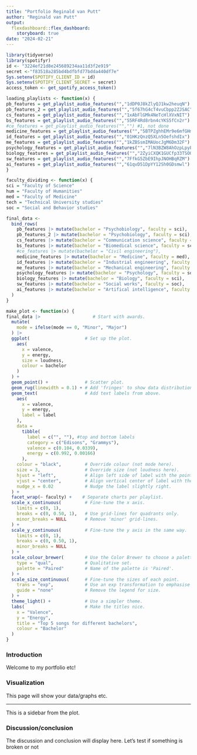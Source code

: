 ```yaml
---
title: "Portfolio Reginald van Putt"
author: "Reginald van Putt"
output: 
  flexdashboard::flex_dashboard:
    storyboard: true
date: "2024-02-21"
---
```

```r
library(tidyverse)
library(spotifyr)
id <- "3224ef21d8e245689234aa11d3f2e919"
secret <-"f83518a285bd4bdfbfd77bdda440df7e"
Sys.setenv(SPOTIFY_CLIENT_ID = id)
Sys.setenv(SPOTIFY_CLIENT_SECRET = secret)
access_token <- get_spotify_access_token()
```

```r
loading_playlists <- function(x) {
pb_features = get_playlist_audio_features("","1dDP0J8kZlyQJ1kw2heuqN") #1
pb_features_2 = get_playlist_audio_features("","5f67hG4cT4vuCbpp2ZJSAC") #2
cs_features = get_playlist_audio_features("","1xAbFlGMk4NeTcHlXVxNIT") #1
bs_features = get_playlist_audio_features("","55RF4Rd8rbn4cYKS5fCn2r") #1
#ce_features = get_playlist_audio_features("","") #1, not done
medicine_features = get_playlist_audio_features("","5BTPZghhEMr9e6mfGHmv0A") #1
id_features = get_playlist_audio_features("","01HKzQnzQ5XLn5OefshdIx") #1
me_features = get_playlist_audio_features("","1kZBSsmIMAUocJgM6Dm32F") #1
psychology_features = get_playlist_audio_features("","7lN3BZW8AhOzpLpyPY5FqA") #1
biology_features = get_playlist_audio_features("","2ZyiCXQK1GUCfp33TSOQO6") #1
sw_features = get_playlist_audio_features("","7FfkG5ZbE9IhpJNOHBqRZM") #1
ai_features = get_playlist_audio_features("","61qvD51DpYY12Sh0GDsmwl") #1
}

```

```r
faculty_dividing <- function(x) {
sci = "Faculty of Science"
hum = "Faculty of Humanities"
med = "Faculty of Medicine"
tech = "Technical University studies"
soc = "Social and Behavior studies"

final_data <-
  bind_rows(
    pb_features |> mutate(bachelor = "Psychobiology", faculty = sci),
    pb_features_2 |> mutate(bachelor = "Psychobiology", faculty = sci),
    cs_features |> mutate(bachelor = "Communication science", faculty = soc),
    bs_features |> mutate(bachelor = "Biomedical science", faculty = sci),
    #ce_features |> mutate(bachelor = "Civil engineering"),
    medicine_features |> mutate(bachelor = "Medicine", faculty = med),
    id_features |> mutate(bachelor = "Industrial engineering", faculty = tech),
    me_features |> mutate(bachelor = "Mechanical engineering", faculty = tech),
    psychology_features |> mutate(bachelor = "Psychology", faculty = soc),
    biology_features |> mutate(bachelor = "Biology", faculty = sci),
    sw_features |> mutate(bachelor = "Social works", faculty = soc),
    ai_features |> mutate(bachelor = "Artifical intelligence", faculty = sci)
  )
}
```

```r
make_plot <- function(x) {
final_data |>                    # Start with awards.
  mutate(
    mode = ifelse(mode == 0, "Minor", "Major")
  ) |>
  ggplot(                     # Set up the plot.
    aes(
      x = valence,
      y = energy,
      size = loudness,
      colour = bachelor
    )
  ) +
  geom_point() +              # Scatter plot.
  geom_rug(linewidth = 0.1) + # Add 'fringes' to show data distribution.
  geom_text(                  # Add text labels from above.
    aes(
      x = valence,
      y = energy,
      label = label
    ),
    data = 
      tibble(
        label = c("", ""), #top and bottom labels
        category = c("Edisons", "Grammys"),
        valence = c(0.104, 0.0339),
        energy = c(0.992, 0.00166)
      ),
    colour = "black",         # Override colour (not mode here).
    size = 3,                 # Override size (not loudness here).
    hjust = "left",           # Align left side of label with the point.
    vjust = "center",         # Align vertical center of label with the point.
    nudge_x = 0.02            # Nudge the label slightly right.
  ) +
  facet_wrap(~ faculty) +    # Separate charts per playlist.
  scale_x_continuous(         # Fine-tune the x axis.
    limits = c(0, 1),
    breaks = c(0, 0.50, 1),   # Use grid-lines for quadrants only.
    minor_breaks = NULL       # Remove 'minor' grid-lines.
  ) +
  scale_y_continuous(         # Fine-tune the y axis in the same way.
    limits = c(0, 1),
    breaks = c(0, 0.50, 1),
    minor_breaks = NULL
  ) +
  scale_colour_brewer(        # Use the Color Brewer to choose a palette.
    type = "qual",            # Qualitative set.
    palette = "Paired"        # Name of the palette is 'Paired'.
  ) +
  scale_size_continuous(      # Fine-tune the sizes of each point.
    trans = "exp",            # Use an exp transformation to emphasise loud.
    guide = "none"            # Remove the legend for size.
  ) +
  theme_light() +             # Use a simpler theme.
  labs(                       # Make the titles nice.
    x = "Valence",
    y = "Energy",
    title = "Top 5 songs for different bachelors",
    colour = "Bachelor"
  )
}
```

### Introduction
Welcome to my portfolio etc!

### Visualization

This page will show your data/graphs etc.

***
This is a sidebar from the plot.

### Discussion/conclusion

The discussion and conclusion will display here. 
Let's test if something is broken or not





